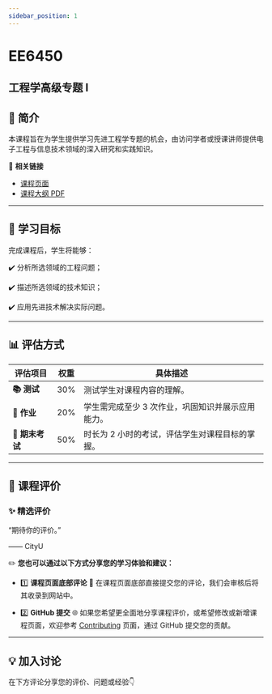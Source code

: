 ```yaml
---
sidebar_position: 1
---
```


# EE6450
## 工程学高级专题 I

## **📘 简介**
本课程旨在为学生提供学习先进工程学专题的机会，由访问学者或授课讲师提供电子工程与信息技术领域的深入研究和实践知识。

🔗 **相关链接**
- [课程页面](https://www.cityu.edu.hk/catalogue/pg/202425/course/EE6450.htm)
- [课程大纲 PDF](https://www.cityu.edu.hk/catalogue/pg/202425/course/EE6450.pdf)

---

## **🎯 学习目标**

完成课程后，学生将能够：

✔️ 分析所选领域的工程问题；

✔️ 描述所选领域的技术知识；

✔️ 应用先进技术解决实际问题。

---

## **📊 评估方式**

| **评估项目**          | **权重** | **具体描述**                                                                                       |
|----------------------|---------|---------------------------------------------------------------------------------------------------|
| **📚 测试**            | 30%     | 测试学生对课程内容的理解。                                                                        |
| **📝 作业**           | 20%     | 学生需完成至少 3 次作业，巩固知识并展示应用能力。                                                  |
| **📖 期末考试**       | 50%     | 时长为 2 小时的考试，评估学生对课程目标的掌握。                                                    |

---

## **💬 课程评价**

### ✨ **精选评价**
<div className={commentStyles.commentBox}>
    <p className={commentStyles.commentText}>
        “期待你的评价。”
    </p>
    <p className={commentStyles.commentAuthor}>—— CityU</p>
</div>

✏️ **您也可以通过以下方式分享您的学习体验和建议：**

- 1️⃣ **课程页面底部评论**
💬 在课程页面底部直接提交您的评论，我们会审核后将其收录到网站中。

- 2️⃣ **GitHub 提交**
🌐 如果您希望更全面地分享课程评价，或希望修改或新增课程页面，欢迎参考 [Contributing](https://penjc.github.io/CityU/contributing) 页面，通过 GitHub 提交您的贡献。

---

## **💡 加入讨论**

在下方评论分享您的评价、问题或经验👇
<Utterances />
